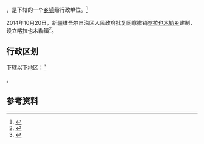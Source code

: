 {{中国乡级行政区|65/42/21/206/000}}

'''{{PAGENAMEBASE}}'''，是{{PRC admin/fullname|65/42/21/206/000|3}}下辖的一个[[乡镇|乡镇]]级行政单位。<ref>{{PRC admin/ref sgc|{{PRC admin/parent|65/42/21/206/000}}}}</ref>

2014年10月20日，新疆维吾尔自治区人民政府批复同意撤销[[喀拉也木勒乡|喀拉也木勒乡]]建制，设立喀拉也木勒镇<ref>{{Cite web |url=http://www.xjmca.gov.cn/xzqhtzgg/27002.jhtml |title=新疆维吾尔自治区人民政府关于同意额敏县喀拉也木勒乡撤乡设镇的批复（新政函〔2014〕182号） |access-date=2017-09-20 |archive-url=https://web.archive.org/web/20170921045938/http://www.xjmca.gov.cn/xzqhtzgg/27002.jhtml |archive-date=2017-09-21 |dead-url=yes }}</ref>。

== 行政区划 ==

{{PAGENAMEBASE}}下辖以下地区：<ref>{{PRC admin/ref sgc|65/42/21/206/000}}</ref>

{{PRC admin/children|65/42/21/206/000}}。

== 参考资料 ==

{{reflist}}

{{行政区划小作品}}
{{PRC admin/navcat|65/42/21/206/000}}